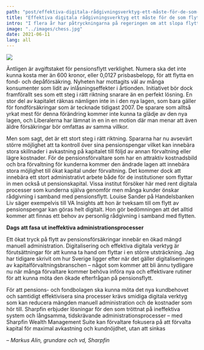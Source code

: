 ```yaml
---
path: "post/effektiva-digitala-rådgivningsverktyg-ett-måste-för-de-som-flyttar-pensionspengar"
title: "Effektiva digitala rådgivningsverktyg ett måste för de som flyttar pensionspengar"
intro: "I flera år har påtryckningarna på regeringen om att slopa flyttavgiften på pensionsförsäkringar varit stora. Nu har förslaget äntligen blivit verklighet, och från den 1 april 2021 får det inte längre kosta stora summor för pensionssparare att flytta sina försäkringspengar. I och med ökad efterfrågan på flytt av pensionspengar behöver många kapitalförvaltare och försäkringsrådgivare nu se över sina interna administrativa processer, menar Markus Alin, vd på Sharpfin. "
image: "../images/chess.jpg"
date: 2021-06-11
lang: all
---
```


![](../images/chess.jpg)


Äntligen är avgiftstaket för pensionsflytt verklighet. Numera ska det inte kunna kosta mer än 600 kronor, eller 0,0127 prisbasbelopp, för att flytta en fond- och depåförsäkring. Nyheten har mottagits väl av många konsumenter som lidit av inlåsningseffekter i årtionden. Initiativet bör dock framförallt ses som ett steg i rätt riktning snarare än en perfekt lösning. En stor del av kapitalet räknas nämligen inte in i den nya lagen, som bara gäller för fondförsäkringar som är tecknade tidigast 2007. De sparare som alltså yrkat mest för denna förändring kommer inte kunna ta glädje av den nya lagen, och Liberalerna har lämnat in en in en motion där man menar att även äldre försäkringar bör omfattas av samma villkor.


Men som sagt, det är ett stort steg i rätt riktning. Spararna har nu avsevärt större möjlighet att ta kontroll över sina pensionspengar vilket kan innebära stora skillnader i avkastning på kapitalet till följd av annan förvaltning eller lägre kostnader. För de pensionsförvaltare som har en attraktiv kostnadsbild och bra förvaltning för kunderna kommer den ändrade lagen att innebära stora möjlighet till ökat kapital under förvaltning. Det kommer dock att innebära ett stort administrativt arbete både för de institutioner som flyttar in men också ut pensionskapital. Vissa institut försöker här med rent digitala processer som kunderna själva genomför men många kunder önskar rådgivning i samband med pensionsflytt. Louise Sander på Handelsbanken Liv säger exempelvis till VA Insights att hon är tveksam till om flytt av pensionspengar kan göras helt digitalt. Hon gör bedömningen att det alltid kommer att finnas ett behov av personlig rådgivning i samband med flytten.


**Dags att fasa ut ineffektiva administrationsprocesser**

Ett ökat tryck på flytt av pensionsförsäkringar innebär en ökad mängd manuell administration. Digitalisering och effektiva digitala verktyg är förutsättningar för att kunna ta hand om flyttar i en större utsträckning. Jag har tidigare skrivit om hur Sverige ligger efter när det gäller digitaliseringen av kapitalförvaltningsbranschen – något som kommer att bli ännu tydligare nu när många förvaltare kommer behöva införa nya och effektivare rutiner för att kunna möta den ökade efterfrågan på pensionsflytt.


För att pensions- och fondbolagen ska kunna möta det nya kundbehovet och samtidigt effektivisera sina processer krävs smidiga digitala verktyg som kan reducera mängden manuell administration och de kostnader som hör till. Sharpfin erbjuder lösningar för den som tröttnat på ineffektiva system och långsamma, tidskrävande administrationsprocesser – med Sharpfin Wealth Management Suite kan förvaltare fokusera på att förvalta kapital för maximal avkastning och kundnöjdhet, utan att sinkas

*– Markus Alin, grundare och vd, Sharpfin*

